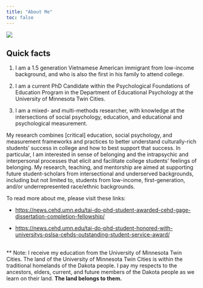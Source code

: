 ```yaml
---
title: "About Me"
toc: false
---
```


![](Belonging.jpg){fig-align="center"}

## Quick facts

1.  I am a 1.5 generation Vietnamese American immigrant from low-income background, and who is also the first in his family to attend college.

2.  I am a current PhD Candidate within the Psychological Foundations of Education Program in the Department of Educational Psychology at the University of Minnesota Twin Cities. 

3.  I am a mixed- and multi-methods researcher, with knowledge at the intersections of social psychology, education, and educational and psychological measurement.

My research combines \[critical\] education, social psychology, and measurement frameworks and practices to better understand culturally-rich students' success in college and how to best support that success. In particular, I am interested in sense of belonging and the intrapsychic and interpersonal processes that elicit and facilitate college students' feelings of belonging. My research, teaching, and mentorship are aimed at supporting future student-scholars from intersectional and underserved backgrounds, including but not limited to, students from low-income, first-generation, and/or underrepresented race/ethnic backgrounds.

To read more about me, please visit these links:

-   <https://news.cehd.umn.edu/tai-do-phd-student-awarded-cehd-gage-dissertation-completion-fellowship/>

-   <https://news.cehd.umn.edu/tai-do-phd-student-honored-with-universitys-pslsa-cehds-outstanding-student-service-award/>

\
\*\* Note: I receive my education from the University of Minnesota Twin Cities. The land of the University of Minnesota Twin Cities is within the traditional homelands of the Dakota people. I pay my respects to the ancestors, elders, current, and future members of the Dakota people as we learn on their land. **The land belongs to them.**
